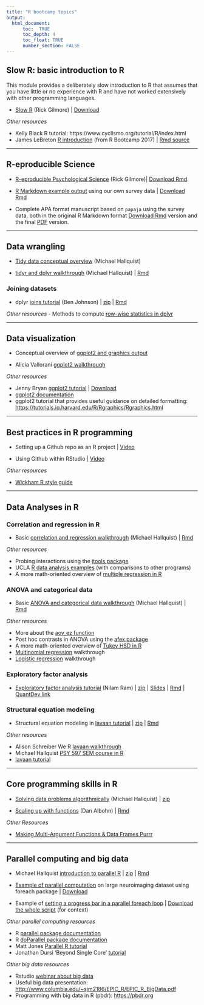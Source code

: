 ```yaml
---
title: "R bootcamp topics"
output:
  html_document:
      toc:  TRUE
      toc_depth: 4
      toc_float: TRUE
      number_section: FALSE
---
```


## Slow R: basic introduction to R

This module provides a deliberately slow introduction to R that assumes that you have little or no experience with R and have not worked extensively with other programming languages.

- [Slow R](talks/slow-r.html) (Rick Gilmore) | [Download](talks/slow-r.Rmd)

*Other resources*

- Kelly Black R tutorial: https://www.cyclismo.org/tutorial/R/index.html
- James LeBreton [R introduction](https://psu-psychology.github.io/r-bootcamp/talks/R-Workshop-James.nb.html) (from R Bootcamp 2017) | [Rmd source](https://github.com/psu-psychology/r-bootcamp/blob/master/docs/talks/R-Workshop-James.Rmd)

***

## R-eproducible Science

- [R-eproducible Psychological Science](talks/r-eproducible-science.html) (Rick Gilmore)| [Download Rmd](talks/r-eproducible-science.Rmd).

- [R Markdown example output](talks/bootcamp-survey.html) using our own survey data | [Download Rmd](talks/bootcamp-survey.Rmd)

- Complete APA format manuscript based on `papaja` using the survey data, both in the original R Markdown format [Download Rmd](talks/gilmore-hallquist-bootcamp-2018-papaja.Rmd) version and the final [PDF](talks/gilmore-hallquist-bootcamp-2018-papaja.Rmd) version.

***

## Data wrangling

- [Tidy data conceptual overview](talks/Hallquist_Data_Wrangling_2018.pptx) (Michael Hallquist)

- [tidyr and dplyr walkthrough](talks/dplyr_walkthrough_2018.html) (Michael Hallquist) | [Rmd](talks/dplyr_walkthrough_2018.Rmd)

### Joining datasets

- dplyr [joins tutorial](talks/joins_tutorial_bnj.html) (Ben Johnson) | [zip](zips/johnson_joins.zip) | [Rmd](talks/joins_tutorial_bnj.Rmd)

*Other resources*
- Methods to compute [row-wise statistics in dplyr](https://github.com/jennybc/row-oriented-workflows/blob/master/ex09_row-summaries.md)

***

## Data visualization

- Conceptual overview of [ggplot2 and graphics output](talks/Hallquist_ggplot2_overview.pptx)

- Alicia Vallorani [ggplot2 walkthrough](talks/ggplot2_tutorial_vallorani.html)

*Other resources*

- Jenny Bryan [ggplot2 tutorial](https://github.com/jennybc/ggplot2-tutorial) | [Download](https://github.com/jennybc/ggplot2-tutorial/archive/master.zip)
- [ggplot2 documentation](http://ggplot2.tidyverse.org/reference/)
- ggplot2 tutorial that provides useful guidance on detailed formatting: <https://tutorials.iq.harvard.edu/R/Rgraphics/Rgraphics.html>

***

## Best practices in R programming

- Setting up a Github repo as an R project | [Video](mov/rstudio-project-on-github.mp4)

- Using Github within RStudio | [Video](mov/edit-save-commit-push.mp4)

*Other resources*

- [Wickham R style guide](http://adv-r.had.co.nz/Style.html)

***

## Data Analyses in R

### Correlation and regression in R

- Basic [correlation and regression walkthrough](talks/correlation_regression.html) (Michael Hallquist) | [Rmd](talks/correlation_regression.Rmd)

*Other resources*

- Probing interactions using the [jtools package](https://cran.r-project.org/web/packages/jtools/vignettes/interactions.html)
- UCLA [R data analysis examples](https://stats.idre.ucla.edu/other/dae/) (with comparisons to other programs)
- A more math-oriented overview of [multiple regression in R](https://rpubs.com/aaronsc32/multiple-regression)

### ANOVA and categorical data

- Basic [ANOVA and categorical data walkthrough](talks/anova_categorical.html) (Michael Hallquist) | [Rmd](talks/anova_categorical.Rmd)

*Other resources*

- More about the [aov_ez function](http://singmann.org/anova-in-r-afex-may-be-the-solution-you-are-looking-for/)
- Post hoc contrasts in ANOVA using the [afex package](https://cran.r-project.org/web/packages/afex/vignettes/afex_anova_example.html)
- A more math-oriented overview of [Tukey HSD in R](https://rpubs.com/aaronsc32/post-hoc-analysis-tukey)
- [Multinomial regression](https://stats.idre.ucla.edu/r/dae/multinomial-logistic-regression/) walkthrough
- [Logistic regression](https://stats.idre.ucla.edu/r/dae/logit-regression/) walkthrough

### Exploratory factor analysis

- [Exploratory factor analysis tutorial](talks/IntroBasicEFA_2018_0815.html) (Nilam Ram) | [zip](zips/ram_efa.zip) | [Slides](talks/RBootcamp_IntroFactorAnalysis_2018_0816.pdf) | [Rmd](talks/IntroBasicEFA_2018_0815.Rmd) | [QuantDev link](https://quantdev.ssri.psu.edu/tutorials/intro-basic-exploratory-factor-analysis)

### Structural equation modeling

- Structural equation modeling in [lavaan tutorial](talks/lavaan_tutorial.html) | [zip](zips/hallquist_lavaan.zip) | [Rmd](talks/lavaan_tutorial.Rmd)

*Other resources*

- Alison Schreiber We R [lavaan walkthrough](https://quantdev.ssri.psu.edu/tutorials/structural-equation-modeling-r-using-lavaan)
- Michael Hallquist [PSY 597 SEM course in R](https://psu-psychology.github.io/psy-597-SEM/)
- [lavaan tutorial](http://lavaan.ugent.be/tutorial/index.html)

***

## Core programming skills in R

- [Solving data problems algorithmically](talks/thinking_about_data_problems.html) (Michael Hallquist) | [zip](zips/hallquist_algorithmic.zip)

- [Scaling up with functions](talks/scaling_up_Albohn.html) (Dan Albohn) | [Rmd](talks/scaling_up_Albohn.Rmd)

*Other Resources*

- [Making Multi-Argument Functions & Data Frames Purrr](https://amber.rbind.io/blog/2018/03/26/purrr_iterations/)

***

## Parallel computing and big data

- Michael Hallquist [introduction to parallel R](talks/parallel_r.html) | [zip](zips/hallquist_parallel.zip) | [Rmd](talks/parallel_r.Rmd)

- [Example of parallel computation](R/clock_MEG_lmer.R.txt) on large neuroimaging dataset using foreach package | [Download](R/clock_MEG_lmer.R)

- Example of [setting a progress bar in a parallel foreach loop](https://gist.github.com/michaelhallquist/530035827ba46d16900b9f5b0169fb45) | [Download the whole script](R/fitVoxelwiseARMA.R) (for context)

*Other parallel computing resources*

- R [parallel package documentation](https://stat.ethz.ch/R-manual/R-devel/library/parallel/doc/parallel.pdf)
- R [doParallel package documentation](https://cran.r-project.org/web/packages/doParallel/vignettes/gettingstartedParallel.pdf)
- Matt Jones [Parallel R tutorial](https://nceas.github.io/oss-lessons/parallel-computing-in-r/parallel-computing-in-r.html)
- Jonathan Dursi 'Beyond Single Core' [tutorial](https://ljdursi.github.io/beyond-single-core-R)

*Other big data resources*

- Rstudio [webinar about big data](https://www.rstudio.com/resources/webinars/working-with-big-data-in-r/)
- Useful big data presentation: <http://www.columbia.edu/~sjm2186/EPIC_R/EPIC_R_BigData.pdf>
- Programming with big data in R (pbdr): <https://pbdr.org>